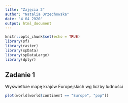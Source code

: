 ---
title: "Zajęcia 2"
author: "Natalia Orzechowska"
date: "4 04 2020"
output: html_document
---

```{r setup, include=FALSE}
knitr::opts_chunk$set(echo = TRUE)
library(sf)
library(raster)
library(spData)
library(spDataLarge)
library(dplyr)
```

## Zadanie 1

Wyświetlcie mapę krajów Europejskich  wg liczby ludności


```{r}
plot(world[world$continent == "Europe", "pop"])
```

